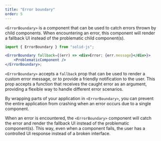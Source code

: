 ```yaml
---
title: "Error boundary"
order: 5
---
```


`<ErrorBoundary>` is a component that can be used to catch errors thrown by child components.
When encountering an error, this component will render a fallback UI instead of the problematic child component(s).

```jsx
import { ErrorBoundary } from "solid-js";

<ErrorBoundary fallback={(err) => <div>Error: {err.message}</div>}>
	<ProblematicComponent />
</ErrorBoundary>;
```

`<ErrorBoundary>` accepts a `fallback` prop that can be used to render a custom error message, or to provide a friendly notification to the user.
This prop accepts a function that receives the caught error as an argument, providing a flexible way to handle different error scenarios.

<EraserLink
	href="https://app.eraser.io/workspace/maDvFw5OryuPJOwSLyK9?elements=aSw5yYrSY22mI_YqoZlpGQ"
	preview="https://app.eraser.io/workspace/maDvFw5OryuPJOwSLyK9/preview?elements=aSw5yYrSY22mI_YqoZlpGQ&type=embed"
/>

By wrapping parts of your application in `<ErrorBoundary>`, you can prevent the entire application from crashing when an error occurs due to a single component.

When an error is encountered, the `<ErrorBoundary>` component will catch the error and render the fallback UI instead of the problematic component(s).
This way, even when a component fails, the user has a controlled UI response instead of a broken interface.
